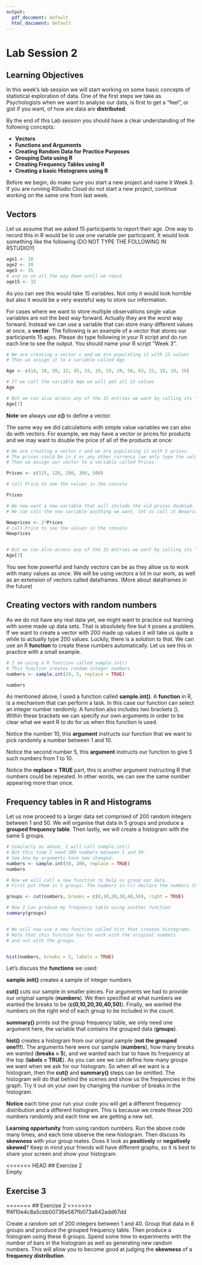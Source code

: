 ```yaml
---
output:
  pdf_document: default
  html_document: default
---
```

# Lab Session 2 {#Week3}

## Learning Objectives


In this week's lab session we will start working on some basic concepts of statistical exploration of data. One of the first steps we take as Psychologists when we want to analyse our data, is first to get a "feel", or gist if you want, of how are data are **distributed**. 

By the end of this Lab session you should have a clear understanding of the following concepts:

* **Vectors** 
* **Functions and Arguments**
* **Creating Random Data for Practice Purposes** 
* **Grouping Data using R** 
* **Creating Frequency Tables using R** 
* **Creating a basic Histograms using R**

Before we begin, do make sure you start a new project and name it Week 3. If you are running RStudio Cloud do not start a new project, continue working on the same one from last week.


## Vectors

Let us assume that we asked 15 participants to report their age. One way to record this in R would be to use one variable per participant. It would look something like the following (DO NOT TYPE THE FOLLOWING IN RSTUDIO!!)

```r
age1 <- 18
age2 <- 20
age3 <- 35
# and so on all the way down until we reach
age15 <- 32
```

As you can see this would take 15 variables. Not only it would look horrible but also it would be a very wasteful way to store our information.  

For cases where we want to store multiple observations single value variables are not the best way forward. Actually they are the worst way forward. Instead we can use a variable that can store many different values at once, a **vector**. The following is an example of a vector that stores our participants 15 ages. Please do type following in your R script and do run each line to see the output. You should name your R script "Week 3".

```r
# We are creating a vector c and we are populating it with 15 values
# Then we assign it to a variable called Age

Age <- c(18, 18, 20, 32, 45, 33, 19, 19, 20, 58, 63, 21, 19, 19, 18)

# If we call the variable Age we will get all 15 values
Age

# But we can also access any of the 15 entries we want by calling its "location"
Age[7]
```  

**Note** we always use **c()** to define a vector.  

The same way we did calculations with simple value variables we can also do with vectors. For example, we may have a vector or prices for products and we may want to double the price of all of the products at once:

```r
# We are creating a vector c and we are populating it with 5 prices.
# The prices could be in £ or any other currency (we only type the value in).
# Then we assign our vector to a variable called Prices.

Prices <- c(115, 120, 200, 300, 500)

# call Price to see the values in the console

Prices

# We now want a new variable that will include the old prices doubled.
# We can call the new variable anything we want, let us call it Newprices

Newprices <- 2*Prices
# call Price to see the values in the console
Newprices


# But we can also access any of the 15 entries we want by calling its "location"
Age[7]
```  

You see how powerful and handy vectors can be as they allow us to work with many values as once. We will be using vectors a lot in our work, as well as an extension of vectors called dataframes. (More about dataframes in the future)

## Creating vectors with random numbers

As we do not have any real data yet, we might want to practice out learning with some made up data sets. That is absolutely fine but it poses a problem. If we want to create a vector with 200 made up values it will take us quite a while to actually type 200 values. Luckily, there is a solution to that. We can use an R **function** to create these numbers automatically. Let us see this in practice with a small example.
 
```r

# I am using a R function called sample.int()
# This function creates random integer numbers
numbers <- sample.int(10, 5, replace = TRUE)

numbers

```

As mentioned above, I used a function called **sample.int()**. A **function** in R, is a mechanism that can perform a task. In this case our function can select an integer number randomly. A function also includes two brackets (). Within these brackets we can specify our own arguments in order to be clear what we want R to do for us when this function is used.   

Notice the number 10, this **argument** instructs our function that we want to pick randomly a number between 1 and 10.  

Notice the second number 5, this **argument** instructs our function to give 5 such numbers from 1 to 10.  

Notice the **replace = TRUE** part, this is another argument instructing R that numbers could be repeated. In other words, we can see the same number appearing more than once.


## Frequency tables in R and Histograms

Let us now proceed to a larger data set comprised of 200 random integers between 1 and 50. We will organise that data in 5 groups and produce a **grouped frequency table**. Then lastly, we will create a histogram with the same 5 groups.

```r
# Similarly as above, I will call sample.int()
# But this time I need 200 numbers between 1 and 50.
# See how my arguments have now changed.
numbers <- sample.int(50, 200, replace = TRUE)
numbers

# Now we will call a new function to help us group our data.
# First put them in 5 groups. The numbers in c() declare the numbers that define each group.

groups <- cut(numbers, breaks = c(0,10,20,30,40,50), right = TRUE)

# Now I can produce my frequency table using another function
summary(groups)


# We will now use a new function called hist that creates histograms.
# Note that this function has to work with the original numbers
# and not with the groups.


hist(numbers, breaks = 5, labels = TRUE)
```

Let's discuss the **functions** we used:  

**sample.init()** creates a sample of integer numbers  

**cut()** cuts our sample in smaller pieces. For arguments we had to provide our original sample (**numbers**). We then specified at what numbers we wanted the breaks to be (**c(0,10,20,30,40,50)**). Finally, we wanted the numbers on the right end of each group to be included in the count.  

**summary()** prints out the group frequency table, we only need one argument here, the variable that contains the grouped data (**groups**).  

**hist()** creates a histogram from our original sample (**not the grouped one!!!**). The arguments here were our sample (**numbers**), how many breaks we wanted (**breaks = 5**), and we wanted each bar to have its frequency at the top (**labels = TRUE**). As you can see we can define how many groups we want when we ask for our histogram. So when all we want is a histogram, then the **cut()** and **summary()** steps can be omitted. The histogram will do that behind the scenes and show us the frequencies in the graph. Try it out on your own by changing the number of breaks in the histogram.



**Notice** each time your run your code you will get a different frequency distribution and a different histogram. This is because we create these 200 numbers randomly and each time we are getting a new set.

**Learning opportunity** from using random numbers. Run the above code many times, and each time observe the new histogram. Then discuss its **skewness** with your group mates. Does it look as **positively** or **negatively** **skewed**? Keep in mind your friends will have different graphs, so it is best to share your screen and show your histogram.


<<<<<<< HEAD
## Exercise 2  
Empty  

## Exercise 3

=======
## Exercise 2
>>>>>>> ff4f10e4c8a5cbb00736e587fb073a842add67dd

Create a random set of 200 integers between 1 and 40. Group that data in 8 groups and produce the grouped frequency table. Then produce a histogram using these 8 groups. Spend some time to experiments with the number of bars in the histogram as well as generating new random numbers. This will allow you to become good at judging the **skewness** of a **frequency  distribution**.